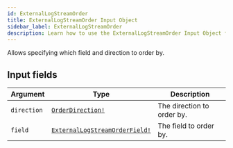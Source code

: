 ```yaml
---
id: ExternalLogStreamOrder
title: ExternalLogStreamOrder Input Object
sidebar_label: ExternalLogStreamOrder
description: Learn how to use the ExternalLogStreamOrder Input Object for Builder's API.
---
```


Allows specifying which field and direction to order by.

## Input fields

| Argument    | Type                                                                              | Description                |
| ----------- | --------------------------------------------------------------------------------- | -------------------------- |
| `direction` | [`OrderDirection!`](/docs/composer/builder/api/schema/enum/OrderDirection.mdx)                           | The direction to order by. |
| `field`     | [`ExternalLogStreamOrderField!`](/docs/composer/builder/api/schema/enum/ExternalLogStreamOrderField.mdx) | The field to order by.     |

